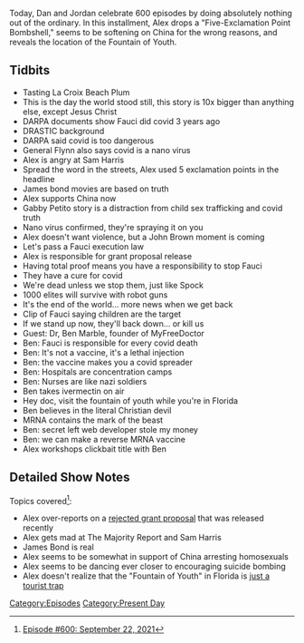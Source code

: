 {{DEFAULTSORT:
    #_EPISODE_0600:September 22, 2021
}}{{Episode
    | title           = September 22, 2021
    | caption         = Listen to this episode on [https://knowledgefight.libsyn.com/600-september-22-2021 Libsyn] [https://open.spotify.com/episode/44HWl3jfvhjyzpoREgkw9R Spotify]
    | episodeNumber   = 600
    | length          = 01:19:04
    | airDate         = September 27, 2021
    | coverageDate    = September 22, 2021
    | episodeType     = [[:Category:Present Day|Present Day]]
    | appearance      = [[Michael Flynn]], [[Sam Harris]], [[Gabby Petito]], [[Dr Ben Marble]]
    | beverage        = La Croix Beach Plum
    | previousEpisode = [[599: June 13, 2003]]
    | nextEpisode     = [[601: June 16, 2003]]
}}

{{Stub}}

Today, Dan and Jordan celebrate 600 episodes by doing absolutely nothing out of the ordinary. In this installment, Alex drops a "Five-Exclamation Point Bombshell," seems to be softening on China for the wrong reasons, and reveals the location of the Fountain of Youth.

==Tidbits==

*Tasting La Croix Beach Plum
*This is the day the world stood still, this story is 10x bigger than anything else, except Jesus Christ
*DARPA documents show Fauci did covid 3 years ago
*DRASTIC background
*DARPA said covid is too dangerous
*General Flynn also says covid is a nano virus
*Alex is angry at Sam Harris
*Spread the word in the streets, Alex used 5 exclamation points in the headline
*James bond movies are based on truth
*Alex supports China now
*Gabby Petito story is a distraction from child sex trafficking and covid truth
*Nano virus confirmed, they're spraying it on you
*Alex doesn't want violence, but a John Brown moment is coming
*Let's pass a Fauci execution law
*Alex is responsible for grant proposal release
*Having total proof means you have a responsibility to stop Fauci
*They have a cure for covid
*We're dead unless we stop them, just like Spock
*1000 elites will survive with robot guns
*It's the end of the world... more news when we get back
*Clip of Fauci saying children are the target
*If we stand up now, they'll back down... or kill us
*Guest: Dr, Ben Marble, founder of MyFreeDoctor
*Ben: Fauci is responsible for every covid death
*Ben: It's not a vaccine, it's a lethal injection
*Ben: the vaccine makes you a covid spreader
*Ben: Hospitals are concentration camps
*Ben: Nurses are like nazi soldiers
*Ben takes ivermectin on air
*Hey doc, visit the fountain of youth while you're in Florida
*Ben believes in the literal Christian devil
*MRNA contains the mark of the beast
*Ben: secret left web developer stole my money
*Ben: we can make a reverse MRNA vaccine
*Alex workshops clickbait title with Ben

==Detailed Show Notes==

Topics covered<ref>[https://knowledgefight.com/research/2021/9/26/episode-600-september-22-2021 Episode #600: September 22, 2021]</ref>:

*Alex over-reports on a [https://www.documentcloud.org/documents/21066966-defuse-proposal rejected grant proposal] that was released recently
*Alex gets mad at The Majority Report and Sam Harris
*James Bond is real
*Alex seems to be somewhat in support of China arresting homosexuals
*Alex seems to be dancing ever closer to encouraging suicide bombing
*Alex doesn't realize that the "Fountain of Youth" in Florida is [https://www.roadsideamerica.com/story/70955 just a tourist trap]

[[Category:Episodes]]
[[Category:Present Day]]
